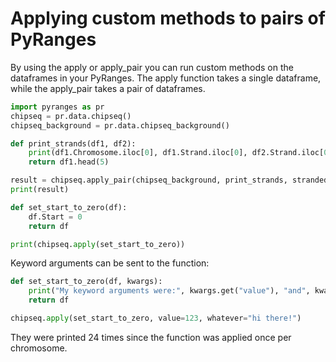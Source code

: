 # Applying custom methods to pairs of PyRanges

By using the apply or apply_pair you can run custom methods on the dataframes in
your PyRanges. The apply function takes a single dataframe, while the apply_pair
takes a pair of dataframes.

```python
import pyranges as pr
chipseq = pr.data.chipseq()
chipseq_background = pr.data.chipseq_background()

def print_strands(df1, df2):
    print(df1.Chromosome.iloc[0], df1.Strand.iloc[0], df2.Strand.iloc[0])
    return df1.head(5)

result = chipseq.apply_pair(chipseq_background, print_strands, strandedness="opposite")
print(result)
```


```python
def set_start_to_zero(df):
    df.Start = 0
    return df

print(chipseq.apply(set_start_to_zero))
```

Keyword arguments can be sent to the function:

```python
def set_start_to_zero(df, kwargs):
    print("My keyword arguments were:", kwargs.get("value"), "and", kwargs.get("whatever"))
    return df

chipseq.apply(set_start_to_zero, value=123, whatever="hi there!")
```

They were printed 24 times since the function was applied once per chromosome.